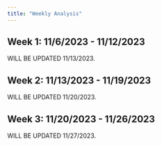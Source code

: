 ```yaml
---
title: "Weekly Analysis"
---
```


## Week 1: 11/6/2023 - 11/12/2023

WILL BE UPDATED 11/13/2023. 

## Week 2: 11/13/2023 - 11/19/2023

WILL BE UPDATED 11/20/2023.

## Week 3: 11/20/2023 - 11/26/2023

WILL BE UPDATED 11/27/2023.